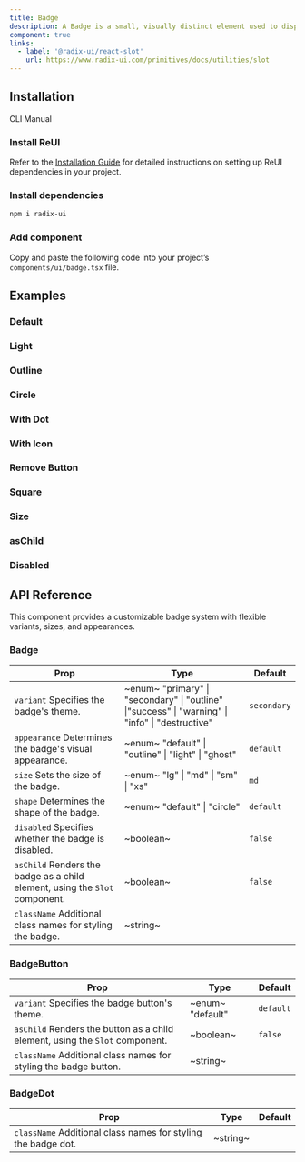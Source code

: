 ```yaml
---
title: Badge
description: A Badge is a small, visually distinct element used to display contextual metadata, such as status, category, or notifications, enhancing the clarity and organization of your design.
component: true
links:
  - label: '@radix-ui/react-slot'
    url: https://www.radix-ui.com/primitives/docs/utilities/slot
---
```


## Installation

<Tabs defaultValue="cli">

<TabsList>
  <TabsTrigger value="cli">CLI</TabsTrigger>
  <TabsTrigger value="manual">Manual</TabsTrigger>
</TabsList>

<TabsContent value="cli">
  <CliCommands name="badge" />
</TabsContent>

<TabsContent value="manual">    
<Steps>

### Install ReUI

Refer to the [Installation Guide](/docs/installation) for detailed instructions on setting up ReUI dependencies in your project.

### Install dependencies

```bash
npm i radix-ui
```

### Add component

Copy and paste the following code into your project’s `components/ui/badge.tsx` file.

<ComponentPreview name="badge" />

</Steps>

</TabsContent>

</Tabs>

## Examples

### Default

<ExamplePreview path="badge/default" />

### Light

<ExamplePreview path="badge/light" />

### Outline

<ExamplePreview path="badge/outline" />

### Circle

<ExamplePreview path="badge/circle" />

### With Dot

<ExamplePreview path="badge/with-dot" />

### With Icon

<ExamplePreview path="badge/with-icon" />

### Remove Button

<ExamplePreview path="badge/remove-button" />

### Square

<ExamplePreview path="badge/square" />

### Size

<ExamplePreview path="badge/size" />

### asChild

<ExamplePreview path="badge/as-child" />

### Disabled

<ExamplePreview path="badge/disabled" />

## API Reference

This component provides a customizable badge system with flexible variants, sizes, and appearances.

### Badge

| **Prop**                                                                                               | **Type**                                                                                                                                | **Default** |
| ------------------------------------------------------------------------------------------------------ | --------------------------------------------------------------------------------------------------------------------------------------- | ----------- |
| `variant` <PopoverInfo>Specifies the badge's theme.</PopoverInfo>                                      | ~enum~ <PopoverInfo> "primary" \| "secondary" \| "outline" \|"success" \| "warning" \| "info" \| "destructive" </PopoverInfo> | `secondary` |
| `appearance` <PopoverInfo>Determines the badge's visual appearance.</PopoverInfo>                      | ~enum~ <PopoverInfo> "default" \| "outline" \| "light" \| "ghost" </PopoverInfo>                                                                     | `default`   |
| `size` <PopoverInfo>Sets the size of the badge.</PopoverInfo>                                          | ~enum~ <PopoverInfo> "lg" \| "md" \| "sm" \| "xs" </PopoverInfo>                                                                        | `md`        |
| `shape` <PopoverInfo>Determines the shape of the badge.</PopoverInfo>                                  | ~enum~ <PopoverInfo> "default" \| "circle" </PopoverInfo>                                                                               | `default`   |
| `disabled` <PopoverInfo>Specifies whether the badge is disabled.</PopoverInfo>                         | ~boolean~                                                                                                                               | `false`     |
| `asChild` <PopoverInfo>Renders the badge as a child element, using the `Slot` component.</PopoverInfo> | ~boolean~                                                                                                                               | `false`     |
| `className` <PopoverInfo>Additional class names for styling the badge.</PopoverInfo>                   | ~string~                                                                                                                                | <Na/>       |

### BadgeButton

| **Prop**                                                                                                | **Type**                                      | **Default** |
| ------------------------------------------------------------------------------------------------------- | --------------------------------------------- | ----------- |
| `variant` <PopoverInfo>Specifies the badge button's theme.</PopoverInfo>                                | ~enum~ <PopoverInfo> "default" </PopoverInfo> | `default`   |
| `asChild` <PopoverInfo>Renders the button as a child element, using the `Slot` component.</PopoverInfo> | ~boolean~                                     | `false`     |
| `className` <PopoverInfo>Additional class names for styling the badge button.</PopoverInfo>             | ~string~                                      | <Na/>       |

### BadgeDot

| **Prop**                                                                                 | **Type** | **Default** |
| ---------------------------------------------------------------------------------------- | -------- | ----------- |
| `className` <PopoverInfo>Additional class names for styling the badge dot.</PopoverInfo> | ~string~ | <Na/>       |
